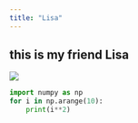 ```yaml
---
title: "Lisa"
---
```


## this is my friend Lisa

![](/archive/figures/lisa.jpeg)

```python
import numpy as np
for i in np.arange(10):
    print(i**2)
```